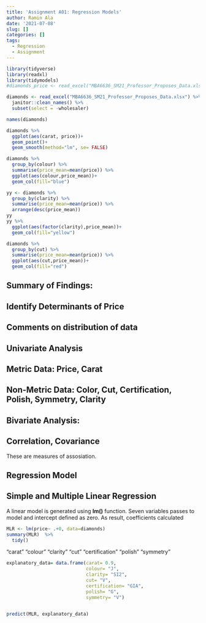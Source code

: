 ```yaml
---
title: 'Assignment A01: Regression Models'
author: Ramin Ala
date: '2021-07-08'
slug: []
categories: []
tags:
  - Regression
  - Assignment
---
```


```r
library(tidyverse)
library(readxl)
library(tidymodels)
#diamonds_price <- read_excel("MBA6636_SM21_Professor_Proposes_Data.xlsx", col_names = TRUE, col_types = NULL, na = "", skip = 0)

diamonds <- read_excel("MBA6636_SM21_Professor_Proposes_Data.xlsx") %>%
  janitor::clean_names() %>%
  subset(select = -wholesaler)

names(diamonds)

```

```r
diamonds %>%
  ggplot(aes(carat, price))+
  geom_point()+
  geom_smooth(method="lm", se= FALSE)
```

```r
diamonds %>%
  group_by(colour) %>%
  summarise(price_mean=mean(price)) %>%
  ggplot(aes(colour,price_mean))+
  geom_col(fill="blue")
```

```r
yy <- diamonds %>%
  group_by(clarity) %>%
  summarise(price_mean=mean(price)) %>%
  arrange(desc(price_mean))
yy
yy %>%
  ggplot(aes(factor(clarity),price_mean))+
  geom_col(fill="yellow")
```

```r
diamonds %>%
  group_by(cut) %>%
  summarise(price_mean=mean(price)) %>%
  ggplot(aes(cut,price_mean))+
  geom_col(fill="red")
```





## Summary of Findings:

## Identify Determinants of Price


## Comments on distribution of data


## Univariate Analysis

## Metric Data: Price, Carat


## Non-Metric Data: Color, Cut, Certification, Polish, Symmetry, Clarity


## Bivariate Analysis:

## Correlation, Covariance

These are measures of assosiation.

## Regression Model

## Simple and Multiple Linear Regression

A linear model is generated using **lm()** function. Seven variables passes to model and intercept defined as zero. As result, coefficients calculated 

```r
MLR <- lm(price~ .+0, data=diamonds)
summary(MLR)  %>%
  tidy()

```


 "carat"  "colour"  "clarity"    "cut"   "certification" "polish"  "symmetry" 

```r

explanatory_data= data.frame(carat= 0.9,
                             colour= "J",
                             clarity= "SI2",
                             cut= "V",
                             certification= "GIA",
                             polish= "G",
                             symmetry= "V")
  

predict(MLR, explanatory_data)
```


